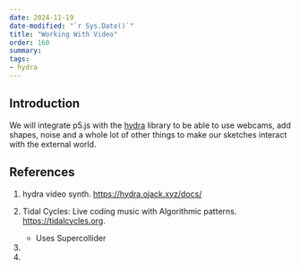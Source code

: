 ```yaml
---
date: 2024-11-19
date-modified: "`r Sys.Date()`"
title: "Working With Video"
order: 160
summary: 
tags:
- hydra
---
```


## Introduction

We will integrate p5.js with the [hydra](https://hydra.ojack.xyz/docs) library to be able to use webcams, add shapes, noise and a whole lot of other things to make our sketches interact with the external world.




## References

1. hydra video synth. <https://hydra.ojack.xyz/docs/>

1. Tidal Cycles: Live coding music with Algorithmic patterns. <https://tidalcycles.org>.
   - Uses Supercollider
   
1. 

1. 
